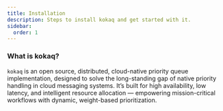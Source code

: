 ```yaml
---
title: Installation
description: Steps to install kokaq and get started with it.
sidebar:
  order: 1
---
```


### What is kokaq?

`kokaq` is an open source, distributed, cloud-native priority queue implementation, designed to solve 
the long-standing gap of native priority handling in cloud messaging systems. It’s built for high 
availability, low latency, and intelligent resource allocation — empowering mission-critical workflows 
with dynamic, weight-based prioritization.